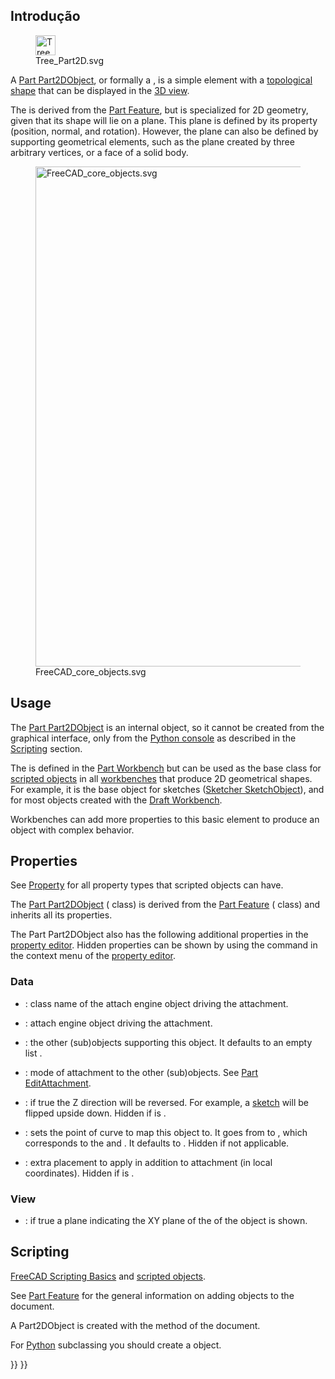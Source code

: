 <languages/>
{{TOCright}}

<span id="Introduction"></span>
== Introdução ==

[[File:Tree_Part2D.svg|32px]]

A [[Part_Part2DObject|Part Part2DObject]], or formally a {{incode|Part::Part2DObject}}, is a simple element with a [[Part_TopoShape|topological shape]] that can be displayed in the [[3D_view|3D view]].

The {{incode|Part::Part2DObject}} is derived from the [[Part Feature|Part Feature]], but is specialized for 2D geometry, given that its shape will lie on a plane. This plane is defined by its {{PropertyData|Placement}} property (position, normal, and rotation). However, the plane can also be defined by supporting geometrical elements, such as the plane created by three arbitrary vertices, or a face of a solid body.

[[File:FreeCAD_core_objects.svg|800px]]

{{Caption|Simplified diagram of the relationships between the core objects in FreeCAD}}

==Usage==

The [[Part Part2DObject|Part Part2DObject]] is an internal object, so it cannot be created from the graphical interface, only from the [[Python console|Python console]] as described in the [[#Scripting|Scripting]] section.

The {{incode|Part::Part2DObject}} is defined in the [[Part_Workbench|Part Workbench]] but can be used as the base class for [[Scripted_objects|scripted objects]] in all [[Workbenches|workbenches]] that produce 2D geometrical shapes. For example, it is the base object for sketches ([[Sketcher_SketchObject|Sketcher SketchObject]]), and for most objects created with the [[Draft_Workbench|Draft Workbench]].

Workbenches can add more properties to this basic element to produce an object with complex behavior.

== Properties ==

See [[Property|Property]] for all property types that scripted objects can have.

The [[Part_Part2DObject|Part Part2DObject]] ({{incode|Part::Part2DObject}} class) is derived from the [[Part_Feature|Part Feature]] ({{incode|Part::Feature}} class) and inherits all its properties.

The Part Part2DObject also has the following additional properties in the [[Property_editor|property editor]]. Hidden properties can be shown by using the {{MenuCommand|Show hidden}} command in the context menu of the [[Property_editor|property editor]].

=== Data ===

{{TitleProperty|Attachment}}

* {{PropertyData|Attacher Type|String|Hidden, ReadOnly}}: class name of the attach engine object driving the attachment.
* {{PropertyData|Attacher Engine|Enumeration}}: attach engine object driving the attachment.
* {{PropertyData|Attachment Support|LinkSubList}}: the other (sub)objects supporting this object. It defaults to an empty list {{incode|[]}}.
* {{PropertyData|Map Mode|Enumeration}}: mode of attachment to the other (sub)objects. See [[Part_EditAttachment|Part EditAttachment]].
* {{PropertyData|Map Reversed|Bool}}: if true the Z direction will be reversed. For example, a [[sketch|sketch]] will be flipped upside down. Hidden if {{PropertyData|Map Mode}} is {{value|Deactivated}}.
* {{PropertyData|Map Path Parameter|Float}}: sets the point of curve to map this object to. It goes from {{value|0}} to {{value|1}}, which corresponds to the {{value|start}} and {{value|end}}. It defaults to {{value|0}}. Hidden if not applicable.
* {{PropertyData|Attachment Offset|Placement}}: extra placement to apply in addition to attachment (in local coordinates). Hidden if {{PropertyData|Map Mode}} is {{value|Deactivated}}.

=== View ===

{{TitleProperty|Display Options}}

* {{PropertyView|Show Plane|Bool}}: if true a plane indicating the XY plane of the {{PropertyData|Placement}} of the object is shown. {{Version|1.1}}

== Scripting ==

{{Emphasis|See also:}} [[FreeCAD_Scripting_Basics|FreeCAD Scripting Basics]] and [[Scripted_objects|scripted objects]].

See [[Part_Feature|Part Feature]] for the general information on adding objects to the document.

A Part2DObject is created with the {{incode|addObject()}} method of the document.

{{Code|code=
import FreeCAD as App

doc = App.newDocument()
obj = App.ActiveDocument.addObject("Part::Part2DObject", "Name")
obj.Label = "Custom label"
}}

For [[Python|Python]] subclassing you should create a {{incode|Part::Part2DObjectPython}} object.

{{Code|code=
import FreeCAD as App

doc = App.newDocument()
obj = App.ActiveDocument.addObject("Part::Part2DObjectPython", "Name")
obj.Label = "Custom label"
}}


{{Document_objects_navi{{#translation:}}}}
{{Userdocnavi{{#translation:}}}}